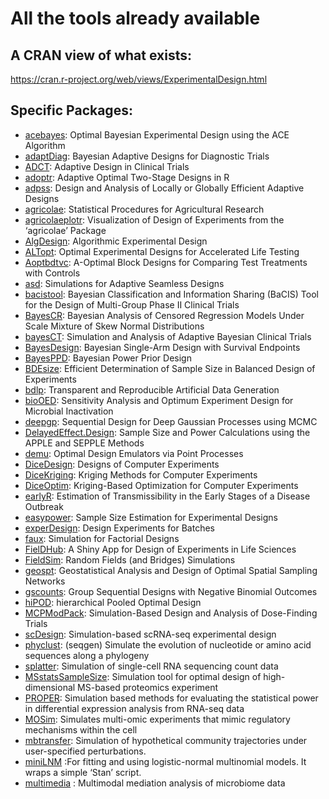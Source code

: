 
# All the tools already available


## A CRAN view of what exists:

[https://cran.r-project.org/web/views/ExperimentalDesign.html](https://cran.r-project.org/web/views/ExperimentalDesign.html)

## Specific Packages:

- [acebayes](https://CRAN.R-project.org/package=acebayes): Optimal Bayesian Experimental Design using the ACE Algorithm
- [adaptDiag](https://CRAN.R-project.org/package=adaptDiag): Bayesian Adaptive Designs for Diagnostic Trials
- [ADCT](https://CRAN.R-project.org/package=ADCT): Adaptive Design in Clinical Trials
- [adoptr](https://CRAN.R-project.org/package=adoptr): Adaptive Optimal Two-Stage Designs in R
- [adpss](https://CRAN.R-project.org/package=adpss): Design and Analysis of Locally or Globally Efficient Adaptive Designs
- [agricolae](https://CRAN.R-project.org/package=agricolae): Statistical Procedures for Agricultural Research
- [agricolaeplotr](https://CRAN.R-project.org/package=agricolaeplotr): Visualization of Design of Experiments from the 'agricolae' Package
- [AlgDesign](https://CRAN.R-project.org/package=AlgDesign): Algorithmic Experimental Design
- [ALTopt](https://CRAN.R-project.org/package=ALTopt): Optimal Experimental Designs for Accelerated Life Testing
- [Aoptbdtvc](https://CRAN.R-project.org/package=Aoptbdtvc): A-Optimal Block Designs for Comparing Test Treatments with Controls
- [asd](https://CRAN.R-project.org/package=asd): Simulations for Adaptive Seamless Designs
- [bacistool](https://CRAN.R-project.org/package=bacistool): Bayesian Classification and Information Sharing (BaCIS) Tool for the Design of Multi-Group Phase II Clinical Trials
- [BayesCR](https://CRAN.R-project.org/package=BayesCR): Bayesian Analysis of Censored Regression Models Under Scale Mixture of Skew Normal Distributions
- [bayesCT](https://CRAN.R-project.org/package=bayesCT): Simulation and Analysis of Adaptive Bayesian Clinical Trials
- [BayesDesign](https://CRAN.R-project.org/package=BayesDesign): Bayesian Single-Arm Design with Survival Endpoints
- [BayesPPD](https://CRAN.R-project.org/package=BayesPPD): Bayesian Power Prior Design
- [BDEsize](https://CRAN.R-project.org/package=BDEsize): Efficient Determination of Sample Size in Balanced Design of Experiments
- [bdlp](https://CRAN.R-project.org/package=bdlp): Transparent and Reproducible Artificial Data Generation
- [bioOED](https://CRAN.R-project.org/package=bioOED): Sensitivity Analysis and Optimum Experiment Design for Microbial Inactivation
- [deepgp](https://CRAN.R-project.org/package=deepgp): Sequential Design for Deep Gaussian Processes using MCMC
- [DelayedEffect.Design](https://CRAN.R-project.org/package=DelayedEffect.Design): Sample Size and Power Calculations using the APPLE and SEPPLE Methods
- [demu](https://CRAN.R-project.org/package=demu): Optimal Design Emulators via Point Processes
- [DiceDesign](https://CRAN.R-project.org/package=DiceDesign): Designs of Computer Experiments
- [DiceKriging](https://CRAN.R-project.org/package=DiceKriging): Kriging Methods for Computer Experiments
- [DiceOptim](https://CRAN.R-project.org/package=DiceOptim): Kriging-Based Optimization for Computer Experiments
- [earlyR](https://CRAN.R-project.org/package=earlyR): Estimation of Transmissibility in the Early Stages of a Disease Outbreak
- [easypower](https://CRAN.R-project.org/package=easypower): Sample Size Estimation for Experimental Designs
- [experDesign](https://CRAN.R-project.org/package=experDesign): Design Experiments for Batches
- [faux](https://CRAN.R-project.org/package=faux): Simulation for Factorial Designs
- [FielDHub](https://CRAN.R-project.org/package=FielDHub): A Shiny App for Design of Experiments in Life Sciences
- [FieldSim](https://CRAN.R-project.org/package=FieldSim): Random Fields (and Bridges) Simulations
- [geospt](https://CRAN.R-project.org/package=geospt): Geostatistical Analysis and Design of Optimal Spatial Sampling Networks
- [gscounts](https://CRAN.R-project.org/package=gscounts): Group Sequential Designs with Negative Binomial Outcomes
- [hiPOD](https://CRAN.R-project.org/package=hiPOD): hierarchical Pooled Optimal Design
- [MCPModPack](https://CRAN.R-project.org/package=MCPModPack): Simulation-Based Design and Analysis of Dose-Finding Trials
- [scDesign](https://CRAN.R-project.org/package=scDesign): Simulation-based scRNA-seq experimental design
- [phyclust](https://CRAN.R-project.org/package=phyclust): (seqgen) Simulate the evolution of nucleotide or amino acid sequences along a phylogeny
- [splatter](https://CRAN.R-project.org/package=splatter): Simulation of single-cell RNA sequencing count data
- [MSstatsSampleSize](https://CRAN.R-project.org/package=MSstatsSampleSize): Simulation tool for optimal design of high-dimensional MS-based proteomics experiment
- [PROPER](https://CRAN.R-project.org/package=PROPER): Simulation based methods for evaluating the statistical power in differential expression analysis from RNA-seq data
- [MOSim](https://bioconductor.org/packages/release/bioc/html/MOSim.html): Simulates multi-omic experiments that mimic regulatory mechanisms within the cell
- [mbtransfer](https://krisrs1128.github.io/mbtransfer/): Simulation of hypothetical community trajectories under user-specified perturbations.
- [miniLNM](https://krisrs1128.github.io/miniLNM/) :For fitting and using logistic-normal multinomial models. It wraps a simple ‘Stan’ script.
- [multimedia](https://krisrs1128.github.io/multimedia/) :  Multimodal mediation analysis of microbiome data